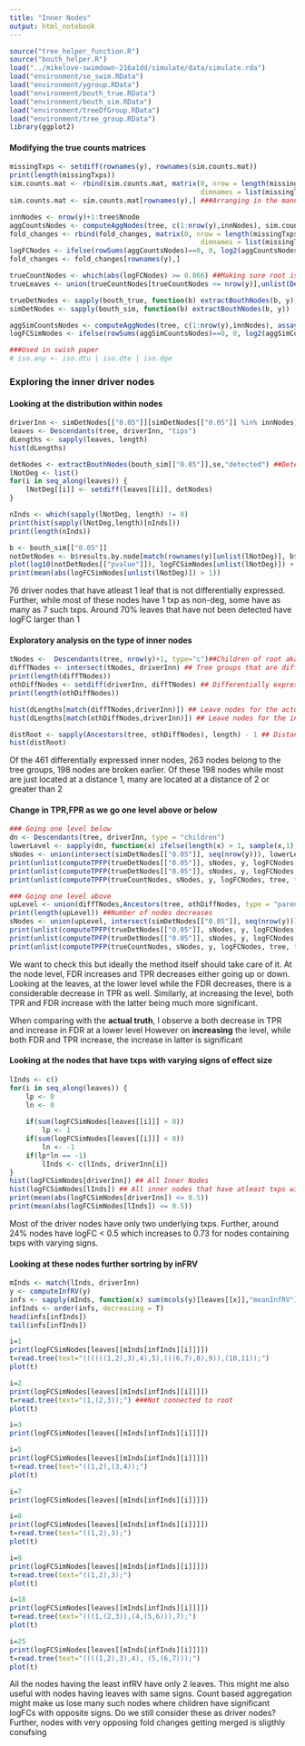 ```yaml
---
title: "Inner Nodes"
output: html_notebook
---
```


```r
source("tree_helper_function.R")
source("bouth_helper.R")
load("../mikelove-swimdown-216a1dd/simulate/data/simulate.rda")
load("environment/se_swim.RData")
load("environment/ygroup.RData")
load("environment/bouth_true.RData")
load("environment/bouth_sim.RData")
load("environment/treeDfGroup.RData")
load("environment/tree_group.RData")
library(ggplot2)
```


#### Modifying the true counts matrices
```r
missingTxps <- setdiff(rownames(y), rownames(sim.counts.mat))
print(length(missingTxps))
sim.counts.mat <- rbind(sim.counts.mat, matrix(0, nrow = length(missingTxps), ncol = ncol(sim.counts.mat),
                                               dimnames = list(missingTxps, colnames(sim.counts.mat))))
sim.counts.mat <- sim.counts.mat[rownames(y),] ###Arranging in the manner of y

innNodes <- nrow(y)+1:tree$Nnode
aggCountsNodes <- computeAggNodes(tree, c(1:nrow(y),innNodes), sim.counts.mat)
fold_changes <- rbind(fold_changes, matrix(0, nrow = length(missingTxps), ncol = ncol(fold_changes),
                                               dimnames = list(missingTxps, colnames(fold_changes))))
logFCNodes <- ifelse(rowSums(aggCountsNodes)==0, 0, log2(aggCountsNodes[,2]/aggCountsNodes[,1])) 
fold_changes <- fold_changes[rownames(y),]

trueCountNodes <- which(abs(logFCNodes) >= 0.066) ##Making sure root is non differentiated
trueLeaves <- union(trueCountNodes[trueCountNodes <= nrow(y)],unlist(Descendants(tree,trueCountNodes[trueCountNodes > nrow(y)])))

trueDetNodes <- sapply(bouth_true, function(b) extractBouthNodes(b, y))
simDetNodes <- sapply(bouth_sim, function(b) extractBouthNodes(b, y))

aggSimCountsNodes <- computeAggNodes(tree, c(1:nrow(y),innNodes), assays(y)[["counts"]], list(c(1:6),c(7:12)))
logFCSimNodes <- ifelse(rowSums(aggSimCountsNodes)==0, 0, log2(aggSimCountsNodes[,2]/aggSimCountsNodes[,1])) 

###Used in swish paper 
# iso.any <- iso.dtu | iso.dte | iso.dge
```

### Exploring the inner driver nodes


#### Looking at the distribution within nodes
```r
driverInn <- simDetNodes[["0.05"]][simDetNodes[["0.05"]] %in% innNodes] ##Inner driver nodes
leaves <- Descendants(tree, driverInn, "tips")
dLengths <- sapply(leaves, length)
hist(dLengths)

detNodes <- extractBouthNodes(bouth_sim[["0.05"]],se,"detected") ##Detected nodes
lNotDeg <- list()
for(i in seq_along(leaves)) {
    lNotDeg[[i]] <- setdiff(leaves[[i]], detNodes)
}

nInds <- which(sapply(lNotDeg, length) != 0)
print(hist(sapply(lNotDeg,length)[nInds]))
print(length(nInds))

b <- bouth_sim[["0.05"]]
notDetNodes <- b$results.by.node[match(rownames(y)[unlist(lNotDeg)], b$results.by.node$LEAF),]
plot(log10(notDetNodes[["pvalue"]]), logFCSimNodes[unlist(lNotDeg)]) + abline(v=log10(0.05))
print(mean(abs(logFCSimNodes[unlist(lNotDeg)]) > 1))
```
76 driver nodes that have atleast 1 leaf that is not differentially expressed. Further, while most of these nodes have 1 txp as non-deg, some have as many as 7 such txps. Around 70% leaves that have not been detected have logFC larger than 1

#### Exploratory analysis on the type of inner nodes
```r
tNodes <-  Descendants(tree, nrow(y)+1, type="c")##Children of root aka all the indivudal tree groups
diffTNodes <- intersect(tNodes, driverInn) ## Tree groups that are differentially expressed
print(length(diffTNodes))
othDiffNodes <- setdiff(driverInn, diffTNodes) ## Differentially expressed inner nodes, that are not roots of individual tree groups
print(length(othDiffNodes))

hist(dLengths[match(diffTNodes,driverInn)]) ## Leave nodes for the actual root
hist(dLengths[match(othDiffNodes,driverInn)]) ## Leave nodes for the inner nodes

distRoot <- sapply(Ancestors(tree, othDiffNodes), length) - 1 ## Distance from the root of the tree group for each indivudal node
hist(distRoot)
```
Of the 461 differentially expressed inner nodes, 263 nodes belong to the tree groups, 198 nodes are broken earlier. Of these 198 nodes while most are just located at a distance 1, many are located at a distance of 2 or greater than 2

#### Change in TPR,FPR as we go one level above or below
```r
### Going one level below
dn <- Descendants(tree, driverInn, type = "children")
lowerLevel <- sapply(dn, function(x) ifelse(length(x) > 1, sample(x,1), x))
sNodes <- union(intersect(simDetNodes[["0.05"]], seq(nrow(y))), lowerLevel)
print(unlist(computeTPFP(trueDetNodes[["0.05"]], sNodes, y, logFCNodes, tree, type = "leaves"))) ### At leaf level
print(unlist(computeTPFP(trueDetNodes[["0.05"]], sNodes, y, logFCNodes, tree))) ### At node level
print(unlist(computeTPFP(trueCountNodes, sNodes, y, logFCNodes, tree, type = "leaves")))

### Going one level above
upLevel <- union(diffTNodes,Ancestors(tree, othDiffNodes, type = "parent")) 
print(length(upLevel)) ##Number of nodes decreases
sNodes <- union(upLevel, intersect(simDetNodes[["0.05"]], seq(nrow(y))))
print(unlist(computeTPFP(trueDetNodes[["0.05"]], sNodes, y, logFCNodes, tree, type = "leaves")))
print(unlist(computeTPFP(trueDetNodes[["0.05"]], sNodes, y, logFCNodes, tree)))
print(unlist(computeTPFP(trueCountNodes, sNodes, y, logFCNodes, tree, type = "leaves")))
```
We want to check this but ideally the method itself should take care of it. At the node level, FDR increases and TPR decreases either going up or down. Looking at the leaves, at the lower level while the FDR decreases, there is a considerable decrease in TPR as well. Similarly, at increasing the level, both TPR and FDR increase with the latter being much more significant.

When comparing with the **actual truth**, I observe a both decrease in TPR and increase in FDR at a lower level
However on **increasing** the level, while both FDR and TPR increase, the increase in latter is significant

#### Looking at the nodes that have txps with varying signs of effect size
```r
lInds <- c()
for(i in seq_along(leaves)) {
    lp <- 0
    ln <- 0
    
    if(sum(logFCSimNodes[leaves[[i]]] > 0))
        lp <- 1
    if(sum(logFCSimNodes[leaves[[i]]] < 0))
        ln <- -1
    if(lp*ln == -1)
        lInds <- c(lInds, driverInn[i])
}
hist(logFCSimNodes[driverInn]) ## All Inner Nodes
hist(logFCSimNodes[lInds]) ## All inner nodes that have atleast txps with varying signs of logFCs
print(mean(abs(logFCSimNodes[driverInn]) <= 0.5))
print(mean(abs(logFCSimNodes[lInds]) <= 0.5))

```
Most of the driver nodes have only two underlying txps. Further, around 24% nodes have logFC < 0.5 which increases to 0.73 for nodes containing txps with varying signs. 

#### Looking at these nodes further sortring by inFRV
```r
mInds <- match(lInds, driverInn)
y <- computeInfRV(y)
infs <- sapply(mInds, function(x) sum(mcols(y)[leaves[[x]],"meanInfRV"]))
infInds <- order(infs, decreasing = T)
head(infs[infInds])
tail(infs[infInds])

i=1
print(logFCSimNodes[leaves[[mInds[infInds][i]]]])
t=read.tree(text="((((((1,2),3),4),5),(((6,7),8),9)),(10,11));")
plot(t)

i=2
print(logFCSimNodes[leaves[[mInds[infInds][i]]]])
t=read.tree(text="(1,(2,3));") ###Not connected to root
plot(t)

i=3
print(logFCSimNodes[leaves[[mInds[infInds][i]]]])

i=5
print(logFCSimNodes[leaves[[mInds[infInds][i]]]])
t=read.tree(text="((1,2),(3,4));")
plot(t)

i=7
print(logFCSimNodes[leaves[[mInds[infInds][i]]]])

i=8
print(logFCSimNodes[leaves[[mInds[infInds][i]]]])
t=read.tree(text="((1,2),3);")
plot(t)

i=9
print(logFCSimNodes[leaves[[mInds[infInds][i]]]])
t=read.tree(text="((1,2),3);")
plot(t)

i=18
print(logFCSimNodes[leaves[[mInds[infInds][i]]]])
t=read.tree(text="(((1,(2,3)),(4,(5,6))),7);")
plot(t)

i=25
print(logFCSimNodes[leaves[[mInds[infInds][i]]]])
t=read.tree(text="((((1,2),3),4), (5,(6,7)));")
plot(t)
```

All the nodes having the least infRV have only 2 leaves. This might me also useful with nodes having leaves with same signs.
Count based aggregation might make us lose many such nodes where children have significant logFCs with opposite signs. Do we still consider these as driver nodes? Further, nodes with very opposing fold changes getting merged is sligthly conufsing
